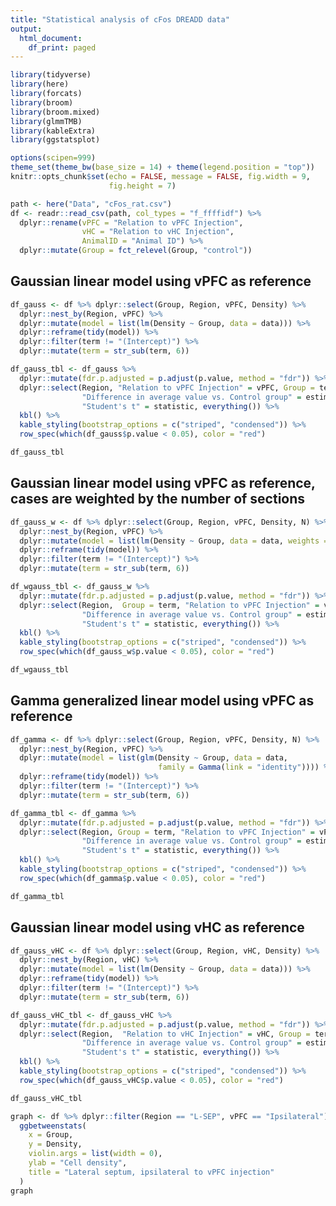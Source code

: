 ---
title: "Statistical analysis of cFos DREADD data"
output:
  html_document:
    df_print: paged
---

```{r setup, include=FALSE}
library(tidyverse)
library(here)
library(forcats)
library(broom)
library(broom.mixed)
library(glmmTMB)
library(kableExtra)
library(ggstatsplot)

options(scipen=999)
theme_set(theme_bw(base_size = 14) + theme(legend.position = "top"))
knitr::opts_chunk$set(echo = FALSE, message = FALSE, fig.width = 9, 
                      fig.height = 7)
```

```{r load-data}
path <- here("Data", "cFos_rat.csv")
df <- readr::read_csv(path, col_types = "f_ffffidf") %>% 
  dplyr::rename(vPFC = "Relation to vPFC Injection", 
                vHC = "Relation to vHC Injection",
                AnimalID = "Animal ID") %>% 
  dplyr::mutate(Group = fct_relevel(Group, "control"))

```

## Gaussian linear model using vPFC as reference

```{r lm} 
df_gauss <- df %>% dplyr::select(Group, Region, vPFC, Density) %>% 
  dplyr::nest_by(Region, vPFC) %>%
  dplyr::mutate(model = list(lm(Density ~ Group, data = data))) %>%
  dplyr::reframe(tidy(model)) %>% 
  dplyr::filter(term != "(Intercept)") %>% 
  dplyr::mutate(term = str_sub(term, 6))

```



```{r lm-summary}
df_gauss_tbl <- df_gauss %>%
  dplyr::mutate(fdr.p.adjusted = p.adjust(p.value, method = "fdr")) %>% 
  dplyr::select(Region, "Relation to vPFC Injection" = vPFC, Group = term,  
                "Difference in average value vs. Control group" = estimate, std.error, 
                "Student's t" = statistic, everything()) %>% 
  kbl() %>% 
  kable_styling(bootstrap_options = c("striped", "condensed")) %>% 
  row_spec(which(df_gauss$p.value < 0.05), color = "red")

df_gauss_tbl
```

## Gaussian linear model using vPFC as reference, cases are weighted by the number of sections 

```{r lm-weighted} 
df_gauss_w <- df %>% dplyr::select(Group, Region, vPFC, Density, N) %>% 
  dplyr::nest_by(Region, vPFC) %>%
  dplyr::mutate(model = list(lm(Density ~ Group, data = data, weights = N))) %>%
  dplyr::reframe(tidy(model)) %>% 
  dplyr::filter(term != "(Intercept)") %>% 
  dplyr::mutate(term = str_sub(term, 6))

```

```{r wlm-summary}
df_wgauss_tbl <- df_gauss_w %>%
  dplyr::mutate(fdr.p.adjusted = p.adjust(p.value, method = "fdr")) %>% 
  dplyr::select(Region,  Group = term, "Relation to vPFC Injection" = vPFC,
                "Difference in average value vs. Control group" = estimate, std.error, 
                "Student's t" = statistic, everything()) %>% 
  kbl() %>% 
  kable_styling(bootstrap_options = c("striped", "condensed")) %>% 
  row_spec(which(df_gauss_w$p.value < 0.05), color = "red")

df_wgauss_tbl
```

## Gamma generalized linear model using vPFC as reference 

```{r glm} 
df_gamma <- df %>% dplyr::select(Group, Region, vPFC, Density, N) %>% 
  dplyr::nest_by(Region, vPFC) %>%
  dplyr::mutate(model = list(glm(Density ~ Group, data = data, 
                                 family = Gamma(link = "identity")))) %>%
  dplyr::reframe(tidy(model)) %>% 
  dplyr::filter(term != "(Intercept)") %>% 
  dplyr::mutate(term = str_sub(term, 6))

```

```{r glm-summary}
df_gamma_tbl <- df_gamma %>%
  dplyr::mutate(fdr.p.adjusted = p.adjust(p.value, method = "fdr")) %>% 
  dplyr::select(Region, Group = term, "Relation to vPFC Injection" = vPFC, 
                "Difference in average value vs. Control group" = estimate, std.error, 
                "Student's t" = statistic, everything()) %>% 
  kbl() %>% 
  kable_styling(bootstrap_options = c("striped", "condensed")) %>% 
  row_spec(which(df_gamma$p.value < 0.05), color = "red")

df_gamma_tbl
```

## Gaussian linear model using vHC as reference

```{r lm-vHC} 
df_gauss_vHC <- df %>% dplyr::select(Group, Region, vHC, Density) %>% 
  dplyr::nest_by(Region, vHC) %>%
  dplyr::mutate(model = list(lm(Density ~ Group, data = data))) %>%
  dplyr::reframe(tidy(model)) %>% 
  dplyr::filter(term != "(Intercept)") %>% 
  dplyr::mutate(term = str_sub(term, 6))

```


```{r lm-summary-vHC}
df_gauss_vHC_tbl <- df_gauss_vHC %>%
  dplyr::mutate(fdr.p.adjusted = p.adjust(p.value, method = "fdr")) %>% 
  dplyr::select(Region,  "Relation to vHC Injection" = vHC, Group = term,
                "Difference in average value vs. Control group" = estimate, std.error, 
                "Student's t" = statistic, everything()) %>% 
  kbl() %>% 
  kable_styling(bootstrap_options = c("striped", "condensed")) %>% 
  row_spec(which(df_gauss_vHC$p.value < 0.05), color = "red")

df_gauss_vHC_tbl
```

```{r graph}
graph <- df %>% dplyr::filter(Region == "L-SEP", vPFC == "Ipsilateral") %>% 
  ggbetweenstats(
    x = Group,
    y = Density,
    violin.args = list(width = 0),
    ylab = "Cell density",
    title = "Lateral septum, ipsilateral to vPFC injection"
  )
graph
```